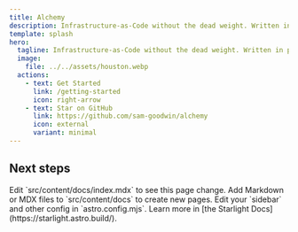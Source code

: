 ```yaml
---
title: Alchemy
description: Infrastructure-as-Code without the dead weight. Written in pure TypeScript, optimized for Gen-AI.
template: splash
hero:
  tagline: Infrastructure-as-Code without the dead weight. Written in pure TypeScript, optimized for Gen-AI.
  image:
    file: ../../assets/houston.webp
  actions:
    - text: Get Started
      link: /getting-started
      icon: right-arrow
    - text: Star on GitHub
      link: https://github.com/sam-goodwin/alchemy
      icon: external
      variant: minimal
---
```



## Next steps

<CardGrid stagger>
  <Card title="Update content" icon="pencil">
    Edit `src/content/docs/index.mdx` to see this page change.
  </Card>
  <Card title="Add new content" icon="add-document">
    Add Markdown or MDX files to `src/content/docs` to create new pages.
  </Card>
  <Card title="Configure your site" icon="setting">
    Edit your `sidebar` and other config in `astro.config.mjs`.
  </Card>
  <Card title="Read the docs" icon="open-book">
    Learn more in [the Starlight Docs](https://starlight.astro.build/).
  </Card>
</CardGrid>

